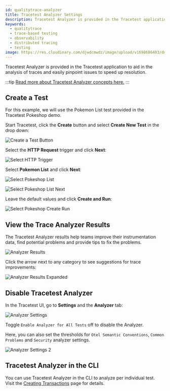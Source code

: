 ```yaml
---
id: qualitytrace-analyzer
title: Tracetest Analyzer Settings
description: Tracetest Analyzer is provided in the Tracetest application to aid in the analysis of traces and easily pinpoint issues to speed up resolution.
keywords:
  - qualitytrace
  - trace-based testing
  - observability
  - distributed tracing
  - testing
image: https://res.cloudinary.com/djwdcmwdz/image/upload/v1698686403/docs/Blog_Thumbnail_14_rsvkmo.jpg
---
```


Tracetest Analyzer is provided in the Tracetest application to aid in the analysis of traces and easily pinpoint issues to speed up resolution.

:::tip
[Read more about Tracetest Analyzer concepts here.](/analyzer/concepts)
:::

## Create a Test

For this example, we will use the Pokemon List test provided in the Tracetest Pokeshop demo.

Start Tracetest, click the **Create** button and select **Create New Test** in the drop down:

![Create a Test Button](../img/analyzer-create-test.png)

Select the **HTTP Request** trigger and click **Next**:

![Select HTTP Trigger](../img/analyzer-create-new-http-request.png)

Select **Pokemon List** and click **Next**:

![Select Pokeshop List](../img/analyzer-pokeshop-list.png)

![Select Pokeshop List Next](../img/analyzer-pokeshop-list-next.png)

Leave the default values and click **Create and Run**:

![Select Pokeshop Create Run ](../img/analyzer-pokeshop-list-create-run.png)

## View the Trace Analyzer Results

The Tracetest Analyzer results help teams improve their instrumentation data, find potential problems and provide tips to fix the problems.

![Analyzer Results](../img/analyzer-results.png)

Click the arrow next to any category to see suggestions for trace improvements:

![Analyzer Results Expanded](../img/analyzer-expanded.png)

## Disable Tracetest Analyzer

In the Tracetest UI, go to **Settings** and the **Analyzer** tab:

![Analyzer Settings](../img/analyzer-settings.png)

Toggle `Enable Analyzer for All Tests` off to disable the Analyzer.

Here, you can also set the thresholds for `Otel Semantic Conventions`, `Common Problems` and `Security` analyzer settings.

![Analyzer Settings 2](../img/analyzer-settings-2.png)

## Tracetest Analyzer in the CLI

You can use Tracetest Analyzer in the CLI to analyze per individual test. Visit the [Creating Transactions](/web-ui/creating-test-suites) page for details.
